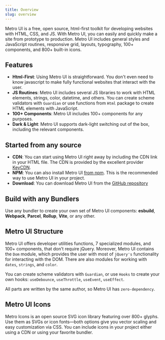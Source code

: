 ```yaml
---
title: Overview
slug: overview
---
```


Metro UI is a free, open source, html-first toolkit for developing websites with HTML, CSS, and JS. With Metro UI, you can easily and quickly make a site from prototype to production.
Metro UI includes general styles and JavaScript routines, responsive grid, layouts, typography, 100+ components, and 800+ built-in icons.

## Features

+ **Html-First**: Using Metro UI is straightforward. You don't even need to know javascript to make fully functional websites that interact with the user.
+ **JS Routines**: Metro UI includes several JS libraries to work with HTML elements, strings, color, datetime, and others. You can create scheme validators with `Guardian` or use functions from `Html` package to create HTML elements with JavaScript.
+ **100+ Components**: Metro UI includes 100+ components for any purposes.
+ **Dark & Light**: Metro UI supports dark-light switching out of the box, including the relevant components.

## Started from any source

+ **CDN**: You can start using Metro UI right away by including the CDN link in your HTML file. The CDN is provided by the excellent provider [KeyCDN](https://keycdn.com/).
+ **NPM**: You can also install Metro UI [from npm](https://www.npmjs.com/package/@olton/metroui). This is the recommended way to use Metro UI in your project.
+ **Download**: You can download Metro UI from the [GitHub repository](https://github.com/olton/metroui)

## Build with any Bundlers

Use any bundler to create your own set of Metro UI components: **esbuild**, **Webpack**, **Parcel**, **Rollup**, **Vite**, or any other.

## Metro UI Structure

Metro UI offers developer utilities functions, 7 specialized modules, and 100+ components, that don't require jQuery.
Moreover, Metro UI contains the `Dom` module, which provides the user with most of `jQuery's` functionality for interacting with the DOM.
There are also modules for working with `dates`, `strings`, and `color`.

You can create scheme validators with `Guardian`, or use `Hooks` to create your own hooks: `useDebounce`, `useThrottle`, `useEvent`, `useEffect`.

All parts are written by the same author, so Metro UI has `zero-dependency`.

## Metro UI Icons

Metro Icons is an open source SVG icon library featuring over 800+ glyphs. Use them as SVGs or icon fonts—both options give you vector scaling and easy customization via CSS. You can include icons in your project either using a CDN or using your favorite bundler.
